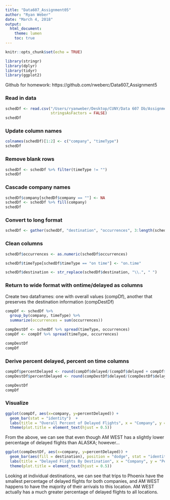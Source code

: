```yaml
---
title: "Data607_Assignment05"
author: "Ryan Weber"
date: "March 4, 2018"
output: 
  html_document:
    theme: lumen
    toc: true
---
```


```r
knitr::opts_chunk$set(echo = TRUE)
```


```r
library(stringr)
library(dplyr)
library(tidyr)
library(ggplot2)
```

Github for homework: https://github.com/rweberc/Data607_Assignment5

  
### Read in data  
```r
schedDf <- read.csv("/Users/ryanweber/Desktop/CUNY/Data 607 Db/Assignments/Week 5/PlaneTimes.csv",
                    stringsAsFactors = FALSE)
schedDf
```  
  
### Update column names
```r
colnames(schedDf)[1:2] <- c("company", "timeType")
schedDf
```

### Remove blank rows
```r
schedDf <- schedDf %>% filter(timeType != "")
schedDf
```

### Cascade company names
```r
schedDf$company[schedDf$company == ""] <- NA
schedDf <- schedDf %>% fill(company)
schedDf
```

### Convert to long format
```r
schedDf <- gather(schedDf, "destination", "occurrences", 3:length(schedDf))
```

### Clean columns
```r
schedDf$occurrences <- as.numeric(schedDf$occurrences)

schedDf$timeType[schedDf$timeType == "on time"] <- "on.time"

schedDf$destination <- str_replace(schedDf$destination, "\\.", " ")

```

### Return to wide format with ontime/delayed as columns
Create two dataframes: one with overall values (compDf), another that preserves the destination information (compDestDf)
```r
compDf <- schedDf %>% 
  group_by(company, timeType) %>% 
  summarize(occurrences = sum(occurrences))

compDestDf <- schedDf %>% spread(timeType, occurrences)
compDf <- compDf %>% spread(timeType, occurrences)

compDestDf
compDf
```

### Derive percent delayed, percent on time columns
```r
compDf$percentDelayed <- round(compDf$delayed/(compDf$delayed + compDf$on.time), 2) 
compDestDf$percentDelayed <- round(compDestDf$delayed/(compDestDf$delayed + compDestDf$on.time), 2) 

compDestDf
compDf
```

### Visualize
```r
ggplot(compDf, aes(x=company, y=percentDelayed)) + 
  geom_bar(stat = "identity")  +
  labs(title = "Overall Percent of Delayed Flights", x = "Company", y = "Percent Delayed Flights") +
  theme(plot.title = element_text(hjust = 0.5))

```

From the above, we can see that even though AM WEST has a slightly lower percentage of delayed flights than ALASKA; however...

```r
ggplot(compDestDf, aes(x=company, y=percentDelayed)) + 
  geom_bar(aes(fill = destination), position = "dodge", stat = "identity") +
  labs(title = "Delayed Flights By Destination", x = "Company", y = "Percent Delayed Flights") +
  theme(plot.title = element_text(hjust = 0.5))
```


Looking at individual destinations, we can see that trips to Phoenix have the smallest percentage of delayed flights for both companies, and AM WEST happens to have the majority of their arrivals to this location. AM WEST actually has a much greater percentage of delayed flights to all locations.

